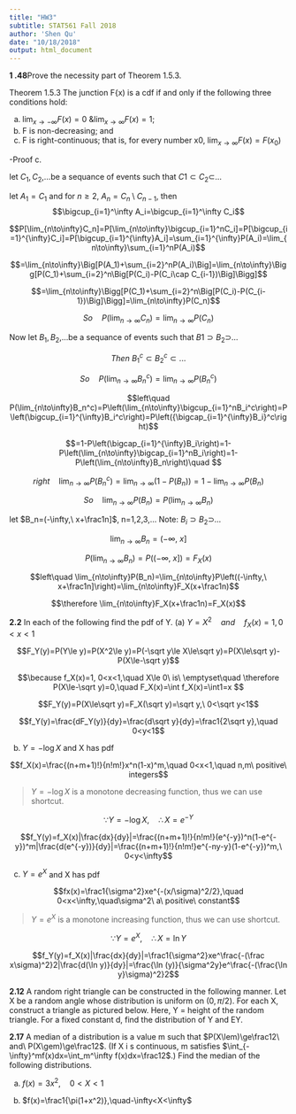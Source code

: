 ```yaml
---
title: "HW3"
subtitle: STAT561 Fall 2018
author: 'Shen Qu'
date: "10/18/2018"
output: html_document
---
```


**1 .48**Prove the necessity part of Theorem 1.5.3.

Theorem 1.5.3 The junction F{x) is a cdf if and only if the following three conditions hold:

a. $\lim_{x\to-\infty}F(x)=0\ \& \lim_{x\to\infty}F(x)=1$;  
b. F is non-decreasing; and   
c. F is right-continuous; that is, for every number x0, $\lim_{x\to\infty}F(x)=F(x_0)$

-Proof c.

let $C_1,C_2$,...be a sequance of events such that $C1\subset C_2\subset$... 

let $A_1=C_1$ and for $n\ge2,\ A_n=C_n\setminus C_{n-1}$, then
$$\bigcup_{i=1}^\infty A_i=\bigcup_{i=1}^\infty C_i$$

$$P[\lim_{n\to\infty}C_n]=P[\lim_{n\to\infty}\bigcup_{i=1}^nC_i]=P[\bigcup_{i=1}^{\infty}C_i]=P[\bigcup_{i=1}^{\infty}A_i]=\sum_{i=1}^{\infty}P(A_i)=\lim_{n\to\infty}\sum_{i=1}^nP(A_i)$$

$$=\lim_{n\to\infty}\Big[P(A_1)+\sum_{i=2}^nP(A_i)\Big]=\lim_{n\to\infty}\Bigg[P(C_1)+\sum_{i=2}^n\Big[P(C_i)-P(C_i\cap C_{i-1})\Big]\Bigg]$$

$$=\lim_{n\to\infty}\Bigg[P(C_1)+\sum_{i=2}^n\Big[P(C_i)-P(C_{i-1})\Big]\Bigg]=\lim_{n\to\infty}P(C_n)$$

$$So\quad P(\lim_{n\to\infty}C_n)=\lim_{n\to\infty}P(C_n)$$

Now let $B_1,B_2$,...be a sequance of events such that $B1\supset B_2\supset$... 

$$Then\ B_1^c\subset B_2^c\subset...$$

$$So\quad P(\lim_{n\to\infty}B_n^c)=\lim_{n\to\infty}P(B_n^c)$$

$$left\quad P(\lim_{n\to\infty}B_n^c)=P\left(\lim_{n\to\infty}\bigcup_{i=1}^nB_i^c\right)=P\left(\bigcup_{i=1}^{\infty}B_i^c\right)=P\left({\bigcap_{i=1}^{\infty}B_i}^c\right)$$

$$=1-P\left(\bigcap_{i=1}^{\infty}B_i\right)=1-P\left(\lim_{n\to\infty}\bigcap_{i=1}^nB_i\right)=1-P\left(\lim_{n\to\infty}B_n\right)\quad $$

$$right\quad \lim_{n\to\infty}P(B_n^c)=\lim_{n\to\infty}(1-P(B_n))=1-\lim_{n\to\infty}P(B_n)$$

$$So\quad \lim_{n\to\infty}P(B_n)=P(\lim_{n\to\infty}B_n)$$

let $B_n=(-\infty,\ x+\frac1n]$, n=1,2,3,...
Note: $B_i\supset B_2\supset$...

$$\lim_{n\to\infty}B_n=(-\infty,\ x]$$

$$P\left(\lim_{n\to\infty}B_n\right)=P\left((-\infty,\ x]\right)=F_X(x)$$

$$left\quad \lim_{n\to\infty}P(B_n)=\lim_{n\to\infty}P\left((-\infty,\ x+\frac1n]\right)=\lim_{n\to\infty}F_X(x+\frac1n)$$

$$\therefore \lim_{n\to\infty}F_X(x+\frac1n)=F_X(x)$$


**2.2** In each of the following find the pdf of Y.
(a) $Y=X^2\quad and\quad f_X(x)=1, 0<x<1$

$$F_Y(y)=P(Y\le y)=P(X^2\le y)=P(-\sqrt y\le X\le\sqrt y)=P(X\le\sqrt y)-P(X\le-\sqrt y)$$

$$\because f_X(x)=1, 0<x<1,\quad X\le 0\ is\ \emptyset\quad \therefore P(X\le-\sqrt y)=0,\quad F_X(x)=\int f_X(x)=\int1=x $$

$$F_Y(y)=P(X\le\sqrt y)=F_X(\sqrt y)=\sqrt y,\ 0<\sqrt y<1$$

$$f_Y(y)=\frac{dF_Y(y)}{dy}=\frac{d\sqrt y}{dy}=\frac1{2\sqrt y},\quad 0<y<1$$

(b) $Y=-\log X$ and X has pdf

$$f_X(x)=\frac{(n+m+1)!}{n!m!}x^n(1-x)^m,\quad 0<x<1,\quad
n,m\ positive\ integers$$

 > $Y=-\log X$ is a monotone decreasing function, thus we can use shortcut.

$$\because Y=-\log X,\quad \therefore X=e^{-Y}$$

$$f_Y(y)=f_X(x)|\frac{dx}{dy}|=\frac{(n+m+1)!}{n!m!}(e^{-y})^n(1-e^{-y})^m|\frac{d(e^{-y})}{dy}|=\frac{(n+m+1)!}{n!m!}e^{-ny-y}(1-e^{-y})^m,\ 0<y<\infty$$

(c) $Y=e^X$ and X has pdf

$$fx(x)=\frac1{\sigma^2}xe^{-(x/\sigma)^2/2},\quad 0<x<\infty,\quad\sigma^2\ a\ positive\ constant$$

 > $Y=e^X$ is a monotone increasing function, thus we can use shortcut.

$$\because Y=e^X,\quad \therefore X=\ln Y$$

$$f_Y(y)=f_X(x)|\frac{dx}{dy}|=\frac1{\sigma^2}xe^\frac{-(\frac x\sigma)^2}2|\frac{d(\ln y)}{dy}|=\frac{\ln (y)}{\sigma^2y}e^\frac{-(\frac{\ln y}\sigma)^2}2$$

**2.12** A random right triangle can be constructed in the following manner. Let X be a random angle whose distribution is uniform on $(0, \pi/2)$. For each X, construct a triangle as pictured below. Here, Y = height of the random triangle. For a fixed constant d, find the distribution of Y and EY.



**2.17** A median of a distribution is a value m such that $P(X\lem)\ge\frac12\ and\ P(X\gem)\ge\frac12$. (If X i s continuous, m satisfies $\int_{-\infty}^mf(x)dx=\int_m^\infty f(x)dx=\frac12$.) Find the median of the following distributions.

(a) $f(x)=3x^2,\quad 0<X<1$  

(b) $f(x)=\frac1{\pi(1+x^2)},\quad-\infty<X<\infty$

